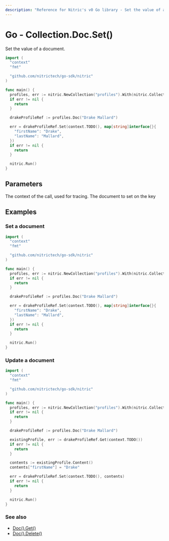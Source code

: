 ```yaml
---
description: "Reference for Nitric's v0 Go library - Set the value of a document"
---
```


# Go - Collection.Doc.Set()

Set the value of a document.

```go
import (
  "context"
  "fmt"

  "github.com/nitrictech/go-sdk/nitric"
)

func main() {
  profiles, err := nitric.NewCollection("profiles").With(nitric.CollectionWriting)
  if err != nil {
    return
  }

  drakeProfileRef := profiles.Doc("Drake Mallard")

  err = drakeProfileRef.Set(context.TODO(), map[string]interface{}{
    "firstName": "Drake",
    "lastName": "Mallard",
  })
  if err != nil {
    return
  }

  nitric.Run()
}
```

## Parameters

<Properties>
  <Property name="ctx" required type="context">
    The context of the call, used for tracing.
  </Property>
  <Property name="document" required type="map[string]interface{}">
    The document to set on the key
  </Property>
</Properties>

## Examples

### Set a document

```go
import (
  "context"
  "fmt"

  "github.com/nitrictech/go-sdk/nitric"
)

func main() {
  profiles, err := nitric.NewCollection("profiles").With(nitric.CollectionWriting)
  if err != nil {
    return
  }

  drakeProfileRef := profiles.Doc("Drake Mallard")

  err = drakeProfileRef.Set(context.TODO(), map[string]interface{}{
    "firstName": "Drake",
    "lastName": "Mallard",
  })
  if err != nil {
    return
  }

  nitric.Run()
}
```

### Update a document

```go
import (
  "context"
  "fmt"

  "github.com/nitrictech/go-sdk/nitric"
)

func main() {
  profiles, err := nitric.NewCollection("profiles").With(nitric.CollectionReading, nitric.CollectionWriting)
  if err != nil {
    return
  }

  drakeProfileRef := profiles.Doc("Drake Mallard")

  existingProfile, err := drakeProfileRef.Get(context.TODO())
  if err != nil {
    return
  }

  contents := existingProfile.Content()
  contents["firstName"] = "Drake"

  err = drakeProfileRef.Set(context.TODO(), contents)
  if err != nil {
    return
  }

  nitric.Run()
}
```

### See also

- [Doc().Get()](./collection-doc-get)
- [Doc().Delete()](./collection-doc-delete)
